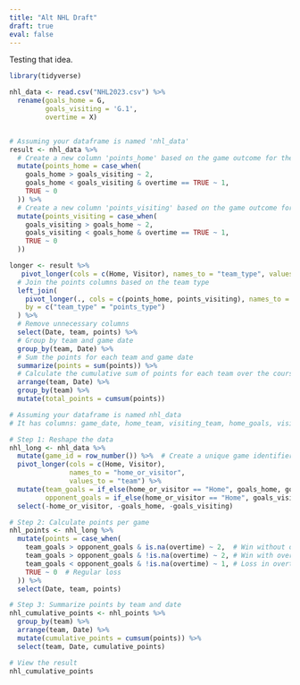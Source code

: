 ```yaml
---
title: "Alt NHL Draft"
draft: true
eval: false
---
```


Testing that idea.

```r
library(tidyverse)


```


```r

nhl_data <- read.csv("NHL2023.csv") %>%
  rename(goals_home = G,
         goals_visiting = 'G.1',
         overtime = X)


# Assuming your dataframe is named 'nhl_data'
result <- nhl_data %>%
  # Create a new column 'points_home' based on the game outcome for the home team
  mutate(points_home = case_when(
    goals_home > goals_visiting ~ 2,
    goals_home < goals_visiting & overtime == TRUE ~ 1,
    TRUE ~ 0
  )) %>%
  # Create a new column 'points_visiting' based on the game outcome for the visiting team
  mutate(points_visiting = case_when(
    goals_visiting > goals_home ~ 2,
    goals_visiting < goals_home & overtime == TRUE ~ 1,
    TRUE ~ 0
  )) 

longer <- result %>%
   pivot_longer(cols = c(Home, Visitor), names_to = "team_type", values_to = "team") %>%
  # Join the points columns based on the team type
  left_join(
    pivot_longer(., cols = c(points_home, points_visiting), names_to = "points_type", values_to = "points"),
    by = c("team_type" = "points_type")
  ) %>%
  # Remove unnecessary columns
  select(Date, team, points) %>%
  # Group by team and game date
  group_by(team, Date) %>%
  # Sum the points for each team and game date
  summarize(points = sum(points)) %>%
  # Calculate the cumulative sum of points for each team over the course of the season
  arrange(team, Date) %>%
  group_by(team) %>%
  mutate(total_points = cumsum(points))


```


```r


# Assuming your dataframe is named nhl_data
# It has columns: game_date, home_team, visiting_team, home_goals, visiting_goals, overtime (logical)

# Step 1: Reshape the data
nhl_long <- nhl_data %>%
  mutate(game_id = row_number()) %>%  # Create a unique game identifier
  pivot_longer(cols = c(Home, Visitor),
               names_to = "home_or_visitor",
               values_to = "team") %>%
  mutate(team_goals = if_else(home_or_visitor == "Home", goals_home, goals_visiting),
         opponent_goals = if_else(home_or_visitor == "Home", goals_visiting, goals_home)) %>%
  select(-home_or_visitor, -goals_home, -goals_visiting)

# Step 2: Calculate points per game
nhl_points <- nhl_long %>%
  mutate(points = case_when(
    team_goals > opponent_goals & is.na(overtime) ~ 2,  # Win without overtime
    team_goals > opponent_goals & !is.na(overtime) ~ 2, # Win with overtime
    team_goals < opponent_goals & !is.na(overtime) ~ 1, # Loss in overtime
    TRUE ~ 0  # Regular loss
  )) %>%
  select(Date, team, points)

# Step 3: Summarize points by team and date
nhl_cumulative_points <- nhl_points %>%
  group_by(team) %>%
  arrange(team, Date) %>%
  mutate(cumulative_points = cumsum(points)) %>%
  select(team, Date, cumulative_points)

# View the result
nhl_cumulative_points


```